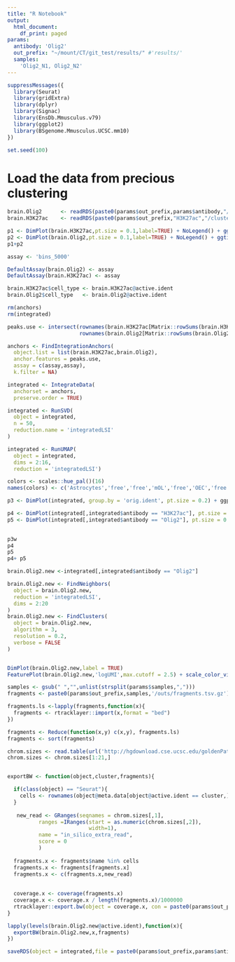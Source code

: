 ```yaml
---
title: "R Notebook"
output:
  html_document:
    df_print: paged
params:
  antibody: 'Olig2'
  out_prefix: "~/mount/CT/git_test/results/" #'results/'
  samples:
    'Olig2_N1, Olig2_N2'
---
```



```r
suppressMessages({
  library(Seurat)
  library(gridExtra)
  library(dplyr)
  library(Signac)
  library(EnsDb.Mmusculus.v79)
  library(ggplot2)
  library(BSgenome.Mmusculus.UCSC.mm10)
})

set.seed(100)
```



# Load the data from precious clustering
```r

brain.Olig2      <- readRDS(paste0(params$out_prefix,params$antibody,"/clustering/01.clustering.Rds"))
brain.H3K27ac    <- readRDS(paste0(params$out_prefix,"H3K27ac","/clustering/01.clustering.Rds"))

p1 <- DimPlot(brain.H3K27ac,pt.size = 0.1,label=TRUE) + NoLegend() + ggtitle("H3K27ac")
p2 <- DimPlot(brain.Olig2,pt.size = 0.1,label=TRUE) + NoLegend() + ggtitle("Olig2")
p1+p2
```




```r
assay <- 'bins_5000'

DefaultAssay(brain.Olig2) <- assay
DefaultAssay(brain.H3K27ac) <- assay

brain.H3K27ac$cell_type <- brain.H3K27ac@active.ident
brain.Olig2$cell_type   <- brain.Olig2@active.ident

```


```r
rm(anchors)
rm(integrated)

peaks.use <- intersect(rownames(brain.H3K27ac[Matrix::rowSums(brain.H3K27ac[[assay]]@counts)> 5,]), 
                       rownames(brain.Olig2[Matrix::rowSums(brain.Olig2[[assay]]@counts)> 5,]))

anchors <- FindIntegrationAnchors(
  object.list = list(brain.H3K27ac,brain.Olig2),
  anchor.features = peaks.use,
  assay = c(assay,assay),
  k.filter = NA)

integrated <- IntegrateData(
  anchorset = anchors,
  preserve.order = TRUE)

integrated <- RunSVD(
  object = integrated,
  n = 50,
  reduction.name = 'integratedLSI'
)

integrated <- RunUMAP(
  object = integrated,
  dims = 2:16,
  reduction = 'integratedLSI')

colors <- scales::hue_pal()(16)
names(colors) <- c('Astrocytes','free','free','mOL','free','OEC','free','free','VLMC','free','free','OPC','free','free','free','free')

p3 <- DimPlot(integrated, group.by = 'orig.ident', pt.size = 0.2) + ggplot2::ggtitle("Integrated")

p4 <- DimPlot(integrated[,integrated$antibody == "H3K27ac"], pt.size = 0.2, label=TRUE,group.by='cell_type') + ggplot2::ggtitle("H3K27ac") + NoLegend()
p5 <- DimPlot(integrated[,integrated$antibody == "Olig2"], pt.size = 0.2, label=TRUE,group.by='cell_type') + ggplot2::ggtitle("Olig2") + NoLegend() + scale_color_manual(values = unname(colors[c(1,6)]))
  

p3w
p4
p5
p4+ p5
```



```r
brain.Olig2.new <-integrated[,integrated$antibody == "Olig2"]

brain.Olig2.new <- FindNeighbors(
  object = brain.Olig2.new,
  reduction = 'integratedLSI',
  dims = 2:20
)
brain.Olig2.new <- FindClusters(
  object = brain.Olig2.new,
  algorithm = 3,
  resolution = 0.2,
  verbose = FALSE
)


DimPlot(brain.Olig2.new,label = TRUE)
FeaturePlot(brain.Olig2.new,'logUMI',max.cutoff = 2.5) + scale_color_viridis_c()
```

```r
samples <- gsub(" ","",unlist(strsplit(params$samples,",")))
fragments <- paste0(params$out_prefix,samples,'/outs/fragments.tsv.gz')

fragments.ls <-lapply(fragments,function(x){
  fragments <- rtracklayer::import(x,format = "bed")  
})

fragments <- Reduce(function(x,y) c(x,y), fragments.ls)
fragments <- sort(fragments)

chrom.sizes <- read.table(url('http://hgdownload.cse.ucsc.edu/goldenPath/mm10/bigZips/mm10.chrom.sizes'),sep="\t",stringsAsFactors = FALSE)
chrom.sizes <- chrom.sizes[1:21,]


exportBW <- function(object,cluster,fragments){

  if(class(object) == "Seurat"){
    cells <- rownames(object@meta.data[object@active.ident == cluster,])
  }
  
   new_read <- GRanges(seqnames = chrom.sizes[,1], 
          ranges =IRanges(start = as.numeric(chrom.sizes[,2]),
                          width=1),
          name = "in_silico_extra_read",
          score = 0
          )
  
  fragments.x <- fragments$name %in% cells
  fragments.x <- fragments[fragments.x]
  fragments.x <- c(fragments.x,new_read)
  
  
  coverage.x <- coverage(fragments.x)
  coverage.x <- coverage.x / length(fragments.x)/1000000
  rtracklayer::export.bw(object = coverage.x, con = paste0(params$out_prefix,params$antibody,'/integration/bigwig/cluster_',cluster,'.bw'))
}

lapply(levels(brain.Olig2.new@active.ident),function(x){
  exportBW(brain.Olig2.new,x,fragments)
})

saveRDS(object = integrated,file = paste0(params$out_prefix,params$antibody,'/integration/integrated.Rds'))

```

